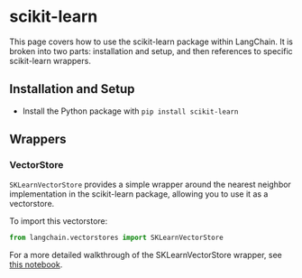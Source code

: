 # scikit-learn

This page covers how to use the scikit-learn package within LangChain.
It is broken into two parts: installation and setup, and then references to specific scikit-learn wrappers.

## Installation and Setup

- Install the Python package with `pip install scikit-learn`

## Wrappers

### VectorStore

`SKLearnVectorStore` provides a simple wrapper around the nearest neighbor implementation in the
scikit-learn package, allowing you to use it as a vectorstore.

To import this vectorstore:

```python
from langchain.vectorstores import SKLearnVectorStore
```

For a more detailed walkthrough of the SKLearnVectorStore wrapper, see [this notebook](/docs/modules/data_connection/vectorstores/integrations/sklearn.html).
